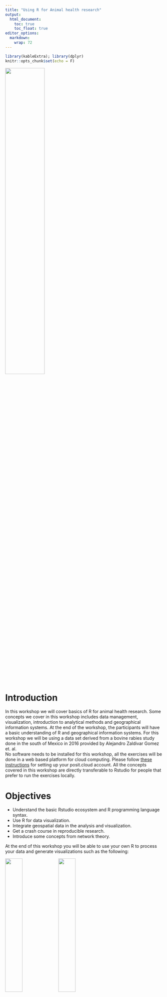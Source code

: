 ```yaml
---
title: "Using R for Animal health research"
output:
  html_document:
    toc: true
    toc_float: true
editor_options: 
  markdown: 
    wrap: 72
---
```


```r
library(kableExtra); library(dplyr)
knitr::opts_chunk$set(echo = F)
```

<img src="img/cadms-left.png" style="width:50%;position:center"/>

# Introduction

In this workshop we will cover basics of R for animal health research.
Some concepts we cover in this workshop includes data management,
visualization, introduction to analytical methods and geographical
information systems. At the end of the workshop, the participants will
have a basic understanding of R and geographical information systems.
For this workshop we will be using a data set derived from a bovine
rabies study done in the south of Mexico in 2016 provided by Alejandro
Zaldivar Gomez et. al.\
No software needs to be installed for this workshop, all the exercises
will be done in a web based platform for cloud computing. Please follow
[these instructions](0a_R_Intro.html) for setting up your posit.cloud
account. All the concepts covered in this workshop are directly
transferable to Rstudio for people that prefer to run the exercises
locally.

# Objectives

-   Understand the basic Rstudio ecosystem and R programming language
    syntax.
-   Use R for data visualization.
-   Integrate geospatial data in the analysis and visualization.
-   Get a crash course in reproducible research.
-   Introduce some concepts from network theory.\

At the end of this workshop you will be able to use your own R to
process your data and generate visualizations such as the following:

<img src="img/0_exampleMap.png" style="width:33%;position:left"/>
<img src="img/0_exBar.png" style="width:33%;position:center"/>
<img src="img/0_exNet.png" style="width:33%;position:right"/>

# Requisites

-   Laptop or desktop computer.\
-   A [posit.cloud](https://posit.cloud) account

<!-- ### Recommended reading -->

<!-- -   Martínez-López B, Perez AM, Sánchez-Vizcaíno JM. Social network -->

<!--     analysis. Review of general concepts and use in preventive -->

<!--     veterinary medicine. Transbound Emerg Dis. 2009 May;56(4):109-20. -->

<!--     doi: 10.1111/j.1865-1682.2009.01073.x. PMID: 19341388. -->

<!-- -   Enright J, Kao RR. Epidemics on dynamic networks. Epidemics. 2018 -->

<!--     Sep;24:88-97. doi: 10.1016/j.epidem.2018.04.003. Epub 2018 Apr 28. -->

<!--     PMID: 29907403. -->

<!-- -   Silk, M.J., Croft, D.P., Delahay, R.J., Hodgson, D.J., Weber, N., -->

<!--     Boots, M. and McDonald, R.A. (2017), The application of statistical -->

<!--     network models in disease research. Methods Ecol Evol, 8: 1026-1041. -->

<!--     <https://doi.org/10.1111/2041-210X.12770> -->

<!-- -   Farine, DR. When to choose dynamic vs. static social network -->

<!--     analysis. J Anim Ecol. 2018; 87: 128-- 138. -->

<!--     <https://doi.org/10.1111/1365-2656.12764> -->

------------------------------------------------------------------------

# Tentative schedule

```r
data.frame(
  Time = c('', '10:00-11:00', '11:00-11:45', '11:45-12:00', '12:00-13:00', '13:00-14:00', '14:00-15:00', '15:00-16:00', '16:00-17:00'),
  # D01 = c('Introduction to R', '', '', '', '', '', 'Intro to R studio and Markdown', 'R syntax and the tidyverse', 'Graphics in R'),
  D01 = cell_spec(
    c('Introduction to R', '', '', '', '', '', 'Intro to R studio and Markdown', 'R syntax and the tidyverse', 'Graphics in R'), 'html',
    link = c('slides/1a_Intro.html', '', '', '', '', '','1a_Intro_RstudioMarkdown.html', '1b_RandTidyverse.html', '1c_GraphicsI.html')
  ),
  # D02 = c('Geographical Information systems','Introduction to geographical information systems', 'Vectors and rasters', 'Break', 'Manipulating spatial objects and projections', 'Lunch', 'Spatial statistics', 'Cartography', ''),
  D02 = cell_spec(
    c('R syntax and the tidyverse','Intro to R syntac', 'Functions in R', 'Break', 'Loading data', 'Lunch', 'Data reduction', 'Joining datasets', ''), 'html',
    link = c('slides/2a_Viz.html', '1b_RandTidyverse.html', '1b_RandTidyverse.html', '', '1c_GraphicsI.html', 'Lunch.html', '1b_RandTidyverse.html', '', '')
  ),
  # D03 = c('Data visualization','Intro to SNA', 'SNA in R', 'Break', 'Network visualization', 'Lunch', 'Bipartite Networks', 'Dynamic Networks', ''),
  D03 = cell_spec(
    c('Data visualization','Recap from yesterday', 'Graphics in R', 'Break', 'Further customization', 'Lunch', 'Vectors and rasters', 'Cartography', ''),
    'html',
    link = c('slides/Day-03.html', '', '1d_GraphicsII.html', '', '1d_GraphicsII.html', 'Lunch.html', '2a_VectorsRasters.html', '2a_VectorsRasters.html', '')
  ),
  # D04 = c('More data visualization', 'Recap from yesterday', 'Cartography', 'Break', 'Data visualization exercise', 'Lunch', 'Intro to Network analysis', '', '')
  D04 = cell_spec(
    c('More data visualization', 'Recap from yesterday', 'Cartography', 'Break', 'Data visualization exercise', 'Lunch', 'Other visualization approaches', '', ''),
    'html',
    link = c('slides/Day-04.html', 'slides/Day-03.html', '2a_VectorsRasters.html', '', 'https://www.data-to-viz.com', '', '', '', '')
  )
) %>%
  kbl("html", escape = FALSE, col.names = c('', 'Day 01', 'Day 02', 'Day 03', 'Day 04')) %>%
  kable_paper(full_width = F, lightable_options = c('hover')) %>%
  column_spec(1, bold = T, border_right = T) %>%
  column_spec(2, border_right = T) %>%
  column_spec(3, border_right = T) %>%
  column_spec(4, border_right = T) %>%
  row_spec(1, bold = T, extra_css = "border-bottom: 1px solid") %>%
  row_spec(c(4,6), background = "#F6F5FA", italic = T)
```

------------------------------------------------------------------------

## Data

The data used for this workshop is contained in the package `STNet`. To
install `STNet` we need the package `devtools` and use the command
`devtools::install_github("spablotemporal/STNet")`.

<!-- ------------------------------------------------------------------------ -->

## Links

-   [Shared
    folder](https://ucdavis.box.com/s/65bg7mu85kblruofbkf481ontvuw128e),
    we will use this folder to provide some workshop materials such as
    code, data, or other resources.
-   [R bloggers](https://www.r-bloggers.com), Website that shares
    tutorials and posts from different contributors.
-   [Desktop installation
    instructions](https://www.spablo-temporal.network/ShinyWorkshop/0a_R_Intro.html)
-   [R cheat
    sheets](https://posit.co/resources/cheatsheets/?type=posit-cheatsheets/):
    -   [dplyr](https://posit.co/wp-content/uploads/2022/10/data-transformation-1.pdf)
    -   [ggplot2](https://posit.co/wp-content/uploads/2022/10/data-visualization-1.pdf)
    -   [markdown](https://posit.co/wp-content/uploads/2022/10/rmarkdown-1.pdf)
-   [R graph gallery](https://r-graph-gallery.com)
-   [Data-to-viz](https://www.data-to-viz.com), tool from the same author of the R graph gallery to identify visual needed for the data.  

<!-- # Post workshop survey -->

<!-- ICAHS -->

<!-- We would appreciate if you take a minute to fill a quick anonymous -->

<!-- survey for feedback. To go to the survey follow [THIS LINK](Survey.html) -->

<!-- https://forms.gle/2NLzs7vLYUdumYjT9 -->

<!-- NIFNAF -->

<!-- We would appreciate if you take a minute to fill a quick anonymous survey for feedback. To go to the survey follow [THIS LINK](https://ucdavis.co1.qualtrics.com/jfe/form/SV_40oI9hjyLzb4W0K) -->

------------------------------------------------------------------------

*This course has been developed with contributions from: [Jose Pablo
Gomez-Vazquez](https://www.spablo-temporal.network), [Jerome
Baron](https://www.researchgate.net/profile/Jerome-Baron-2?_iepl%5Bcontexts%5D%5B0%5D=searchReact&_iepl%5BinteractionType%5D=headerSearchResearcher&_iepl%5Bposition%5D=1&_iepl%5BrgKey%5D=AC%3A19976637&_iepl%5Bquery%5D=jerome%20baron&_sg%5B0%5D=h0qwByBH7jEA9pnkn57dm5DqgHcuF9RNJMTd-1Y79ltjmKk1-oUwMXIy0pcjRE2CnEYq1KdLptyRR6s54PsSQTvSojEvOpxGlpJjg6kuLhyfGh3pNjLchg.RUn0HdO-b7dyxeqozqlU1rJYELS8Vbv-3SOTmOVKfhG2vntyZ18MRQemx2xzjlKdofPhapNFbhW2HCVG1gGhtw&_sg%5B1%5D=LN6moeDNOP7fMtM7A31LTwZ9q27yotxpXtAgTlLmDlxFCvXSd6qjzytmLHphEk7feO7YsBVeJEbTHCewI-A.RUn0HdO-b7dyxeqozqlU1rJYELS8Vbv-3SOTmOVKfhG2vntyZ18MRQemx2xzjlKdofPhapNFbhW2HCVG1gGhtw&_sgd%5B2%20words%5D=1&_sgd%5B10-20%20characters%5D=1)
Alejandro Zaldivar, and [Beatriz
Martinez-Lopez](https://cadms.vetmed.ucdavis.edu/about/director).\
Feel free to use these training materials for your own research and
teaching. When using the materials we would appreciate using the proper
credits. If you would be interested in a training session, please
contact: [jpgo\@ucdavis.edu](mailto:jpgo@ucdavis.edu){.email}*

------------------------------------------------------------------------
